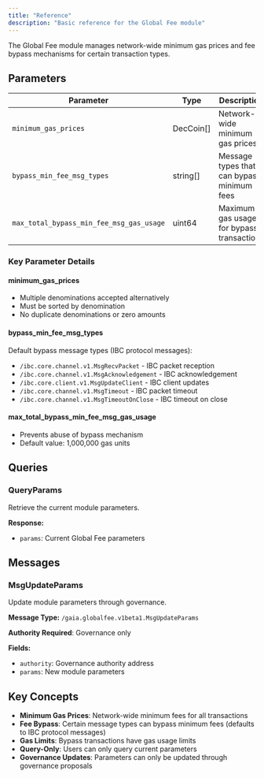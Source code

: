 ```yaml
---
title: "Reference"
description: "Basic reference for the Global Fee module"
---
```


The Global Fee module manages network-wide minimum gas prices and fee bypass mechanisms for certain transaction types.

## Parameters

| Parameter | Type | Description |
| --- | --- | --- |
| `minimum_gas_prices` | DecCoin[] | Network-wide minimum gas prices |
| `bypass_min_fee_msg_types` | string[] | Message types that can bypass minimum fees |
| `max_total_bypass_min_fee_msg_gas_usage` | uint64 | Maximum gas usage for bypass transactions |

### Key Parameter Details

#### minimum_gas_prices
- Multiple denominations accepted alternatively
- Must be sorted by denomination
- No duplicate denominations or zero amounts

#### bypass_min_fee_msg_types
Default bypass message types (IBC protocol messages):
- `/ibc.core.channel.v1.MsgRecvPacket` - IBC packet reception
- `/ibc.core.channel.v1.MsgAcknowledgement` - IBC acknowledgement
- `/ibc.core.client.v1.MsgUpdateClient` - IBC client updates
- `/ibc.core.channel.v1.MsgTimeout` - IBC packet timeout
- `/ibc.core.channel.v1.MsgTimeoutOnClose` - IBC timeout on close

#### max_total_bypass_min_fee_msg_gas_usage
- Prevents abuse of bypass mechanism
- Default value: 1,000,000 gas units

## Queries

### QueryParams
Retrieve the current module parameters.

**Response:**
- `params`: Current Global Fee parameters

## Messages

### MsgUpdateParams
Update module parameters through governance.

**Message Type:** `/gaia.globalfee.v1beta1.MsgUpdateParams`

**Authority Required**: Governance only

**Fields:**
- `authority`: Governance authority address
- `params`: New module parameters

## Key Concepts

- **Minimum Gas Prices**: Network-wide minimum fees for all transactions
- **Fee Bypass**: Certain message types can bypass minimum fees (defaults to IBC protocol messages)
- **Gas Limits**: Bypass transactions have gas usage limits
- **Query-Only**: Users can only query current parameters
- **Governance Updates**: Parameters can only be updated through governance proposals 
